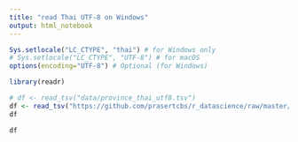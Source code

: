 ```yaml
---
title: "read Thai UTF-8 on Windows"
output: html_notebook
---
```


```r
Sys.setlocale("LC_CTYPE", "thai") # for Windows only
# Sys.setlocale("LC_CTYPE", "UTF-8") # for macOS
options(encoding="UTF-8") # Optional (for Windows)
```

```r
library(readr)
```

```r
# df <- read_tsv("data/province_thai_utf8.tsv")
df <- read_tsv("https://github.com/prasertcbs/r_datascience/raw/master/data/province_thai_utf8.tsv")
df
```

```r
df
```




